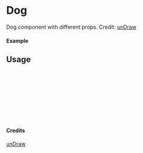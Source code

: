 
<Meta of={Dog} title="unDraw/Dog" />

# Dog

Dog component with different props.
Credit: [unDraw](https://undraw.co/illustrations)

#### Example

<Canvas of={Dog.Primary} />

## Usage

```ts
import { Dog } from "yadl-ui";

const Example = () => {
  return (
      <Dog />
  );
};

export default Example;
```

#### Credits
[unDraw](https://undraw.co/illustrations)
